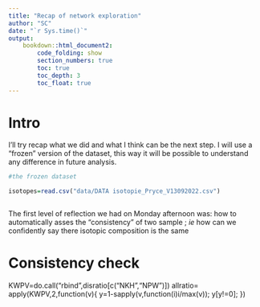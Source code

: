 ```yaml
---
title: "Recap of network exploration"
author: "SC"
date: "`r Sys.time()`"
output: 
    bookdown::html_document2:
        code_folding: show
        section_numbers: true
        toc: true
        toc_depth: 3
        toc_float: true
---
```

# Intro

I'll try recap what we did and what I think can be the next step. I will use a "frozen" version of the dataset, this way it will be possible to understand any difference in future analysis.

```r

#the frozen dataset

isotopes=read.csv("data/DATA isotopie_Pryce_V13092022.csv")



```


The first level of reflection we had on Monday afternoon was: how to automatically asses the "consistency" of two sample ; _ie_ how can we confidently say there isotopic composition is the same




# Consistency check

KWPV=do.call("rbind",disratio[c("NKH","NPW")])
allratio= apply(KWPV,2,function(v){ y=1-sapply(v,function(i)i/max(v)); y[y!=0]; })

